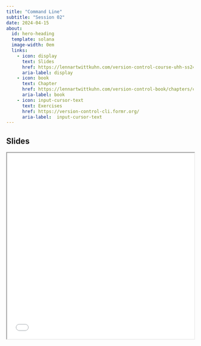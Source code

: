 ```yaml
---
title: "Command Line"
subtitle: "Session 02"
date: 2024-04-15
about:
  id: hero-heading
  template: solana
  image-width: 0em
  links:
    - icon: display
      text: Slides
      href: https://lennartwittkuhn.com/version-control-course-uhh-ss24/sessions/slides_session02.html
      aria-label: display
    - icon: book
      text: Chapter
      href: https://lennartwittkuhn.com/version-control-book/chapters/command-line.html
      aria-label: book
    - icon: input-cursor-text
      text: Exercises
      href: https://version-control-cli.formr.org/
      aria-label:  input-cursor-text
---
```


::: {#hero-heading}
:::

## Slides

```{=html}
<iframe width="100%" height=500 src="slides_session02.html"></iframe>
```